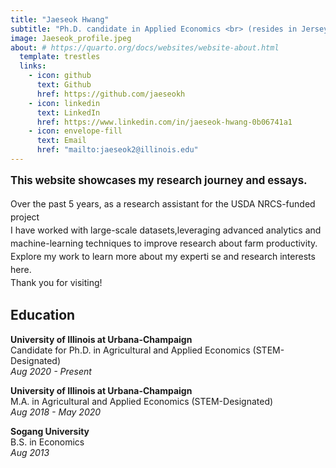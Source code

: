 ```yaml
---
title: "Jaeseok Hwang"
subtitle: "Ph.D. candidate in Applied Economics <br> (resides in Jersey City, NJ)"
image: Jaeseok_profile.jpeg
about: # https://quarto.org/docs/websites/website-about.html
  template: trestles
  links:
    - icon: github
      text: Github
      href: https://github.com/jaeseokh
    - icon: linkedin
      text: LinkedIn
      href: https://www.linkedin.com/in/jaeseok-hwang-0b06741a1
    - icon: envelope-fill
      text: Email
      href: "mailto:jaeseok2@illinois.edu"
---
```


<div style="font-size: 1em; line-height: 1.5;">
 <span style="font-size: 1.2em; font-weight: bold;">This website showcases my research journey and essays.</span> <br>

Over the past 5 years, as a research assistant for the USDA NRCS-funded project <br>
I have worked with large-scale datasets,leveraging advanced analytics and machine-learning techniques to improve research about farm productivity. <br>
Explore my work to learn more about my experti
se and research interests here. <br>
Thank you for visiting!


</div>

## Education

**University of Illinois at Urbana-Champaign**  
Candidate for Ph.D. in Agricultural and Applied Economics (STEM-Designated)  
*Aug 2020 - Present*

**University of Illinois at Urbana-Champaign**  
M.A. in Agricultural and Applied Economics (STEM-Designated)  
*Aug 2018 - May 2020*

**Sogang University**  
B.S. in Economics  
*Aug 2013*

